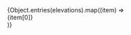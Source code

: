 

<Meta title="Design System/Elevations" />

<Title>Elevations</Title>

<div style={{ ...wrapper, alignItems: "start" }}>
  {Object.entries(elevations).map((item) => <div style={{
    ...card,
    border: 0,
    borderRadius: "4px",
    boxShadow: item[1].value
  }}
                                                 key={item[0]}
  >
    {item[0]}
  </div>)}
</div>

